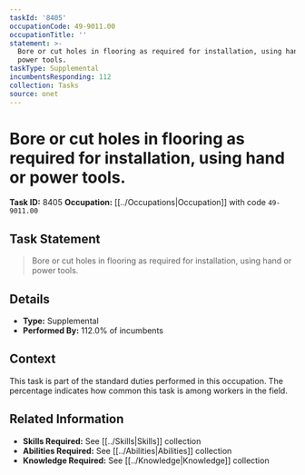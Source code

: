 ```yaml
---
taskId: '8405'
occupationCode: 49-9011.00
occupationTitle: ''
statement: >-
  Bore or cut holes in flooring as required for installation, using hand or
  power tools.
taskType: Supplemental
incumbentsResponding: 112
collection: Tasks
source: onet
---
```

# Bore or cut holes in flooring as required for installation, using hand or power tools.

**Task ID:** 8405
**Occupation:** [[../Occupations|Occupation]] with code `49-9011.00`

## Task Statement

> Bore or cut holes in flooring as required for installation, using hand or power tools.

## Details

- **Type:** Supplemental
- **Performed By:** 112.0% of incumbents

## Context

This task is part of the standard duties performed in this occupation. The percentage indicates how common this task is among workers in the field.

## Related Information

- **Skills Required:** See [[../Skills|Skills]] collection
- **Abilities Required:** See [[../Abilities|Abilities]] collection
- **Knowledge Required:** See [[../Knowledge|Knowledge]] collection

